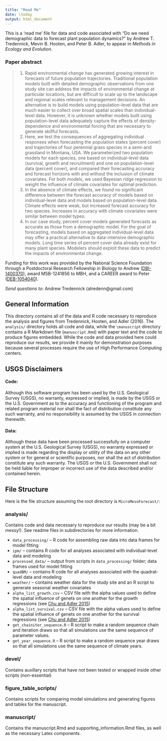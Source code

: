 ```yaml
---
title: "Read Me"
date: \today
output: html_document
---
```

This is a 'read me' file for data and code associated with "Do we need demographic data to forecast plant population dynamics?" by Andrew T. Tredennick, Mevin B. Hooten, and Peter B. Adler, to appear in *Methods in Ecology and Evolution*. 

### Paper abstract
>1. Rapid environmental change has generated growing interest in forecasts of future population trajectories. Traditional population models built with detailed demographic observations from one study site can address the impacts of environmental change at particular locations, but are difficult to scale up to the landscape and regional scales relevant to management decisions. An alternative is to build models using population-level data that are much easier to collect over broad spatial scales than individual-level data.  However, it is unknown whether models built using population-level data adequately capture the effects of density-dependence and environmental forcing that are necessary to generate skillful forecasts.
2. Here, we test the consequences of aggregating individual responses when forecasting the population states (percent cover) and trajectories of four perennial grass species in a semi-arid grassland in Montana, USA. We parameterized two population models for each species, one based on individual-level data (survival, growth and recruitment) and one on population-level data (percent cover), and compared their forecasting accuracy and forecast horizons with and without the inclusion of climate covariates. For both models, we used Bayesian ridge regression to weight the influence of climate covariates for optimal prediction. 
3. In the absence of climate effects, we found no significant difference between the forecast accuracy of models based on individual-level data and models based on population-level data. Climate effects were weak, but increased forecast accuracy for two species. Increases in accuracy with climate covariates were similar between model types.
4. In our case study, percent cover models generated forecasts as accurate as those from a demographic model. For the goal of forecasting, models based on aggregated individual-level data may offer a practical alternative to data-intensive demographic models. Long time series of percent cover data already exist for many plant species. Modelers should exploit these data to predict the impacts of environmental change.

Funding for this work was provided by the National Science Foundation through a Postdoctoral Research Fellowship in Biology to Andrew ([DBI-1400370](http://www.nsf.gov/awardsearch/showAward?AWD_ID=1400370&HistoricalAwards=false)), award MSB-1241856 to MBH, and a CAREER award to Peter ([DEB-1054040](http://www.nsf.gov/awardsearch/showAward?AWD_ID=1054040&HistoricalAwards=false)).

_Send questions to_: Andrew Tredennick (atredenn@gmail.com)

General Information
-------------------
This directory contains all of the data and R code necessary to reproduce the analysis and figures from Tredennick, Hooten, and Adler (2016). The ``analysis/`` directory holds all code and data, while the ``\manuscript`` directory contains a R Markdown file (``manuscript.Rmd``) with paper text and the code to produce figures embedded. While the code and data provided here could reproduce our results, we provide it mainly for demonstration purposes because several processes require the use of High Performance Computing centers.

##  USGS Disclaimers
#### Code:
Although this software program has been used by the U.S. Geological Survey (USGS), no warranty, expressed or implied, is made by the USGS or the U.S. Government as to the accuracy and functioning of the program and related program material nor shall the fact of distribution constitute any such warranty, and no responsibility is assumed by the USGS in connection therewith.

#### Data:
Although these data have been processed successfully on a computer system at the U.S. Geological Survey (USGS), no warranty expressed or implied is made regarding the display or utility of the data on any other system or for general or scientific purposes, nor shall the act of distribution constitute any such warranty. The USGS or the U.S. Government shall not be held liable for improper or incorrect use of the data described and/or contained herein.


File Structure
--------------
Here is the file structure assuming the root directory is ``MicroMesoForecast/``:

### analysis/
Contains code and data necessary to reproduce our results (may be a bit messy!). See readme files in subdirectories for more information.

* ``data_processing/`` -- R code for assembling raw data into data frames for model fitting 
* ``ipm/`` -- contains R code for all analyses associated with individual-level data and modeling
* ``processed_data/`` -- output from scripts in ``data_processing/`` folder; data frames used for model fitting
* ``quadBM/`` -- contains R code for all analyses associated with the quadrat-level data and modeling
* ``weather/`` -- contains weather data for the study site and an R script to generate seasonal weather covariates
* ``alpha_list_growth.csv`` -- CSV file with the alpha values used to define the spatial influence of genets on one another for the growth regressions (see [Chu and Adler 2015](http://www.esajournals.org/doi/abs/10.1890/14-1741.1))
* ``alpha_list_survival.csv`` -- CSV file with the alpha values used to define the spatial influence of genets on one another for the survival regressions (see [Chu and Adler 2015](http://www.esajournals.org/doi/abs/10.1890/14-1741.1))
* ``get_chainiter_sequence.R`` -- R script to make a random sequence chain and iteration draws so that all simulations use the same sequence of parameter values.
* ``get_year_sequence.R`` -- R script to make a random sequence year draws so that all simulations use the same sequence of climate years.

### devel/
Contains auxillary scripts that have not been tested or wrapped inside other scripts (non-essential)

### figure_table_scripts/
Contains scripts for comparing model simulations and generating figures and tables for the manuscript.

### manuscript/
Contains the manuscript.Rmd and supporting_information.Rmd files, as well as the necessary Latex components. 
